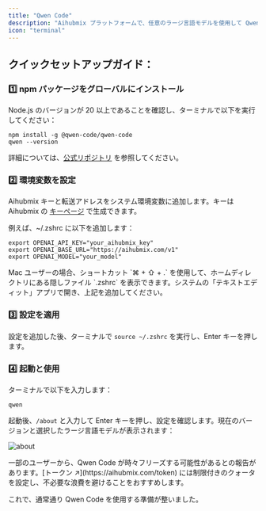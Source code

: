 ```yaml
---
title: "Qwen Code"
description: "Aihubmix プラットフォームで、任意のラージ言語モデルを使用して Qwen Code を強化します。"
icon: "terminal"
---
```


## クイックセットアップガイド：

### 1️⃣ npm パッケージをグローバルにインストール

Node.js のバージョンが 20 以上であることを確認し、ターミナルで以下を実行してください：

```shell
npm install -g @qwen-code/qwen-code
qwen --version
```

詳細については、[公式リポジトリ](https://github.com/QwenLM/qwen-code) を参照してください。

### 2️⃣ 環境変数を設定

Aihubmix キーと転送アドレスをシステム環境変数に追加します。キーは Aihubmix の [キーページ](https://aihubmix.com/token) で生成できます。

例えば、~/.zshrc に以下を追加します：

```shell
export OPENAI_API_KEY="your_aihubmix_key"
export OPENAI_BASE_URL="https://aihubmix.com/v1"
export OPENAI_MODEL="your_model"
```

<Tip>
  Mac ユーザーの場合、ショートカット `⌘ + ⇧ + .` を使用して、ホームディレクトリにある隠しファイル `.zshrc` を表示できます。システムの「テキストエディット」アプリで開き、上記を追加してください。
</Tip>

### 3️⃣ 設定を適用

設定を追加した後、ターミナルで `source ~/.zshrc` を実行し、Enter キーを押します。

### 4️⃣ 起動と使用

ターミナルで以下を入力します：

```shell
qwen
```

起動後、`/about` と入力して Enter キーを押し、設定を確認します。現在のバージョンと選択したラージ言語モデルが表示されます：

![about](../../public/en/Qwen-code-en.png)

<Note>
  一部のユーザーから、Qwen Code が時々フリーズする可能性があるとの報告があります。[トークン ↗](https://aihubmix.com/token) には制限付きのクォータを設定し、不必要な浪費を避けることをおすすめします。
</Note>

これで、通常通り Qwen Code を使用する準備が整いました。
